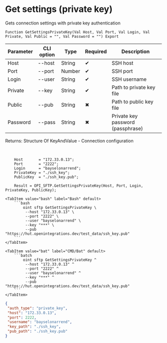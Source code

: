 ﻿---
sidebar_position: 7
description: Get settings (private key) and other functions to work with SFTP in the Open Integration Package, a free open-source integration library for 1C:Enterprise 8, OneScript and CLI
keywords: [1C, 1С, 1С:Enterprise, 1С:Enterprise 8.3, API, Integration, Services, Exchange, OneScript, CLI, SFTP]
---


# Get settings (private key)
 Gets connection settings with private key authentication



`Function GetSettingsPrivateKey(Val Host, Val Port, Val Login, Val Private, Val Public = "", Val Password = "") Export`

  | Parameter | CLI option | Type | Required | Description |
  |-|-|-|-|-|
  | Host | --host | String | &#x2714; | SSH host |
  | Port | --port | Number | &#x2714; | SSH port |
  | Login | --user | String | &#x2714; | SSH username |
  | Private | --key | String | &#x2714; | Path to private key file |
  | Public | --pub | String | &#x2716; | Path to public key file |
  | Password | --pass | String | &#x2716; | Private key password (passphrase) |

  
  Returns:  Structure Of KeyAndValue - Connection configuration

<br/>



```bsl title="1C:Enterprise/OneScript code example"
    Host       = "172.33.0.13";
    Port       = "2222";
    Login      = "bayselonarrend";
    PrivateKey = "./ssh_key";
    PublicKey  = "./ssh_key.pub";

    Result = OPI_SFTP.GetSettingsPrivateKey(Host, Port, Login, PrivateKey, PublicKey);
```
 

 <Tabs>
  
    <TabItem value="bash" label="Bash" default>
        ```bash
            oint sftp GetSettingsPrivateKey \
             --host "172.33.0.13" \
             --port "2222" \
             --user "bayselonarrend" \
             --key "***" \
             --pub "https://hut.openintegrations.dev/test_data/ssh_key.pub"
        ```
    </TabItem>
  
    <TabItem value="bat" label="CMD/Bat" default>
        ```batch
            oint sftp GetSettingsPrivateKey ^
             --host "172.33.0.13" ^
             --port "2222" ^
             --user "bayselonarrend" ^
             --key "***" ^
             --pub "https://hut.openintegrations.dev/test_data/ssh_key.pub"
        ```
    </TabItem>
</Tabs>


```json title="Result"
{
 "auth_type": "private_key",
 "host": "172.33.0.13",
 "port": 2222,
 "username": "bayselonarrend",
 "key_path": "./ssh_key",
 "pub_path": "./ssh_key.pub"
}
```
